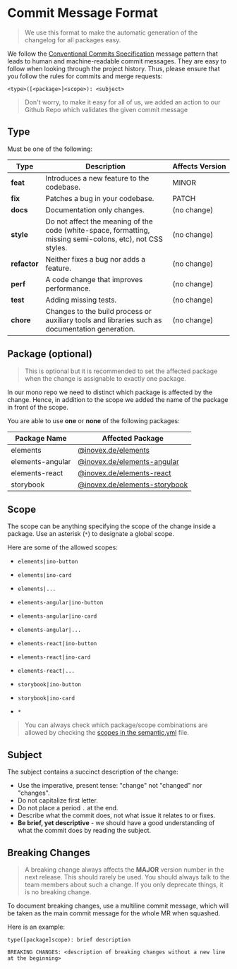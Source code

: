 
<Meta title="Docs/Contributing/Commit Message Format" />

# Commit Message Format

> We use this format to make the automatic generation of the changelog for all packages easy.

We follow the [Conventional Commits Specification](https://www.conventionalcommits.org/en/v1.0.0/) message pattern that leads to human and machine-readable commit messages. They are easy to follow when looking through the project history. Thus, please ensure that you follow the rules for commits and merge requests:

`<type>([<package>]<scope>): <subject>`

> Don't worry, to make it easy for all of us, we added an action to our Github Repo which validates the given commit message

## Type

Must be one of the following:

| Type         | Description                                                                                                | Affects&nbsp;Version |
| ------------ | ---------------------------------------------------------------------------------------------------------- | -------------------- |
| **feat**     | Introduces a new feature to the codebase.                                                                  | MINOR                |
| **fix**      | Patches a bug in your codebase.                                                                            | PATCH                |
| **docs**     | Documentation only changes.                                                                                | (no change)          |
| **style**    | Do not affect the meaning of the code (white-space, formatting, missing semi-colons, etc), not CSS styles. | (no change)          |
| **refactor** | Neither fixes a bug nor adds a feature.                                                                    | (no change)          |
| **perf**     | A code change that improves performance.                                                                   | (no change)          |
| **test**     | Adding missing tests.                                                                                      | (no change)          |
| **chore**    | Changes to the build process or auxiliary tools and libraries such as documentation generation.            | (no change)          |

## Package (optional)

> This is optional but it is recommended to set the affected package when the change is assignable to exactly one package.

In our mono repo we need to distinct which package is affected by the change. Hence, in addition to the scope we added the name of the package in front of the scope.

You are able to use **one** or **none** of the following packages:

| Package Name     | Affected Package                                         |
| ---------------- | -------------------------------------------------------- |
| elements         | [@inovex.de/elements](packages/elements)                 |
| elements-angular | [@inovex.de/elements-angular](packages/elements-angular) |
| elements-react   | [@inovex.de/elements-react](packages/elements-react)     |
| storybook        | [@inovex.de/elements-storybook](packages/storybook)      |

## Scope

The scope can be anything specifying the scope of the change inside a package. Use an asterisk (`*`) to designate a global scope.

Here are some of the allowed scopes:

- `elements|ino-button`
- `elements|ino-card`
- `elements|...`

- `elements-angular|ino-button`
- `elements-angular|ino-card`
- `elements-angular|...`

- `elements-react|ino-button`
- `elements-react|ino-card`
- `elements-react|...`

- `storybook|ino-button`
- `storybook|ino-card`
- `*`

> You can always check which package/scope combinations are allowed by checking the [scopes in the semantic.yml](https://github.com/inovex/elements/blob/master/.github/semantic.yml#L15) file.

## Subject

The subject contains a succinct description of the change:

- Use the imperative, present tense: "change" not "changed" nor "changes".
- Do not capitalize first letter.
- Do not place a period `.` at the end.
- Describe what the commit does, not what issue it relates to or fixes.
- **Be brief, yet descriptive** - we should have a good understanding of what the commit does by reading the subject.

## Breaking Changes

> A breaking change always affects the **MAJOR** version number in the next release. This should rarely be used. You should always talk to the team members about such a change. If you only deprecate things, it is no breaking change.

To document breaking changes, use a multiline commit message, which will be taken as the main commit message for the whole MR when squashed.

Here is an example:

```
type([package]scope): brief description

BREAKING CHANGES: <description of breaking changes without a new line at the beginning>
```
